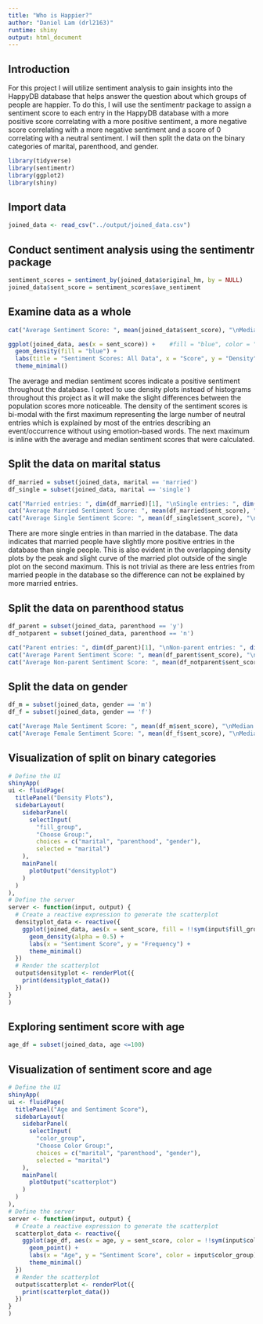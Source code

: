 ```yaml
---
title: "Who is Happier?"
author: "Daniel Lam (drl2163)"
runtime: shiny
output: html_document
---
```


## Introduction

For this project I will utilize sentiment analysis to gain insights into the HappyDB database that helps answer the question about which groups of people are happier. To do this, I will use the sentimentr package to assign a sentiment score to each entry in the HappyDB database with a more positive score correlating with a more positive sentiment, a more negative score correlating with a more negative sentiment and a score of 0 correlating with a neutral sentiment. I will then split the data on the binary categories of marital, parenthood, and gender.
```r
library(tidyverse)
library(sentimentr)
library(ggplot2)
library(shiny)
```

## Import data
```r
joined_data <- read_csv("../output/joined_data.csv")
```


## Conduct sentiment analysis using the sentimentr package
```r
sentiment_scores = sentiment_by(joined_data$original_hm, by = NULL)
joined_data$sent_score = sentiment_scores$ave_sentiment
```

## Examine data as a whole
```r
cat("Average Sentiment Score: ", mean(joined_data$sent_score), "\nMedian Sentiment Score: ", median(joined_data$sent_score))

ggplot(joined_data, aes(x = sent_score)) +    #fill = "blue", color = "black"
  geom_density(fill = "blue") +
  labs(title = "Sentiment Scores: All Data", x = "Score", y = "Density") +
  theme_minimal()
```

The average and median sentiment scores indicate a positive sentiment throughout the database. I opted to use density plots instead of histograms throughout this project as it will make the slight differences between the population scores more noticeable. The density of the sentiment scores is bi-modal with the first maximum representing the large number of neutral entries which is explained by most of the entries describing an event/occurrence without using emotion-based words. The next maximum is inline with the average and median sentiment scores that were calculated.

## Split the data on marital status
```r
df_married = subset(joined_data, marital == 'married')
df_single = subset(joined_data, marital == 'single')

cat("Married entries: ", dim(df_married)[1], "\nSingle entries: ", dim(df_single)[1])
cat("Average Married Sentiment Score: ", mean(df_married$sent_score), "\nMedian Married Sentiment Score: ", median(df_married$sent_score))
cat("Average Single Sentiment Score: ", mean(df_single$sent_score), "\nMedian Single Sentiment Score: ", median(df_single$sent_score))
```
There are more single entries in than married in the database. The data indicates that married people have slightly more positive entries in the database than single people. This is also evident in the overlapping density plots by the peak and slight curve of the married plot outside of the single plot on the second maximum. This is not trivial as there are less entries from married people in the database so the difference can not be explained by more married entries. 

## Split the data on parenthood status
```r
df_parent = subset(joined_data, parenthood == 'y')
df_notparent = subset(joined_data, parenthood == 'n')

cat("Parent entries: ", dim(df_parent)[1], "\nNon-parent entries: ", dim(df_notparent)[1])
cat("Average Parent Sentiment Score: ", mean(df_parent$sent_score), "\nMedian Parent Sentiment Score: ", median(df_parent$sent_score))
cat("Average Non-parent Sentiment Score: ", mean(df_notparent$sent_score), "\nMedian Non-parent Sentiment Score: ", median(df_notparent$sent_score))
```

## Split the data on gender
```r
df_m = subset(joined_data, gender == 'm')
df_f = subset(joined_data, gender == 'f')

cat("Average Male Sentiment Score: ", mean(df_m$sent_score), "\nMedian Male Sentiment Score: ", median(df_m$sent_score))
cat("Average Female Sentiment Score: ", mean(df_f$sent_score), "\nMedian Female Sentiment Score: ", median(df_f$sent_score))
```

## Visualization of split on binary categories
```r
# Define the UI
shinyApp(
ui <- fluidPage(
  titlePanel("Density Plots"),
  sidebarLayout(
    sidebarPanel(
      selectInput(
        "fill_group",
        "Choose Group:",
        choices = c("marital", "parenthood", "gender"),
        selected = "marital")
    ),
    mainPanel(
      plotOutput("densityplot")
    )
  )
),
# Define the server
server <- function(input, output) {
  # Create a reactive expression to generate the scatterplot
  densityplot_data <- reactive({
    ggplot(joined_data, aes(x = sent_score, fill = !!sym(input$fill_group))) +
      geom_density(alpha = 0.5) +
      labs(x = "Sentiment Score", y = "Frequency") +
      theme_minimal()
  })
  # Render the scatterplot
  output$densityplot <- renderPlot({
    print(densityplot_data())
  })
}
)

```


## Exploring sentiment score with age
```r
age_df = subset(joined_data, age <=100)
```

## Visualization of sentiment score and age
```r
# Define the UI
shinyApp(
ui <- fluidPage(
  titlePanel("Age and Sentiment Score"),
  sidebarLayout(
    sidebarPanel(
      selectInput(
        "color_group",
        "Choose Color Group:",
        choices = c("marital", "parenthood", "gender"),
        selected = "marital")
    ),
    mainPanel(
      plotOutput("scatterplot")
    )
  )
),
# Define the server
server <- function(input, output) {
  # Create a reactive expression to generate the scatterplot
  scatterplot_data <- reactive({
    ggplot(age_df, aes(x = age, y = sent_score, color = !!sym(input$color_group))) +
      geom_point() +
      labs(x = "Age", y = "Sentiment Score", color = input$color_group) +
      theme_minimal()
  })
  # Render the scatterplot
  output$scatterplot <- renderPlot({
    print(scatterplot_data())
  })
}
)
```












